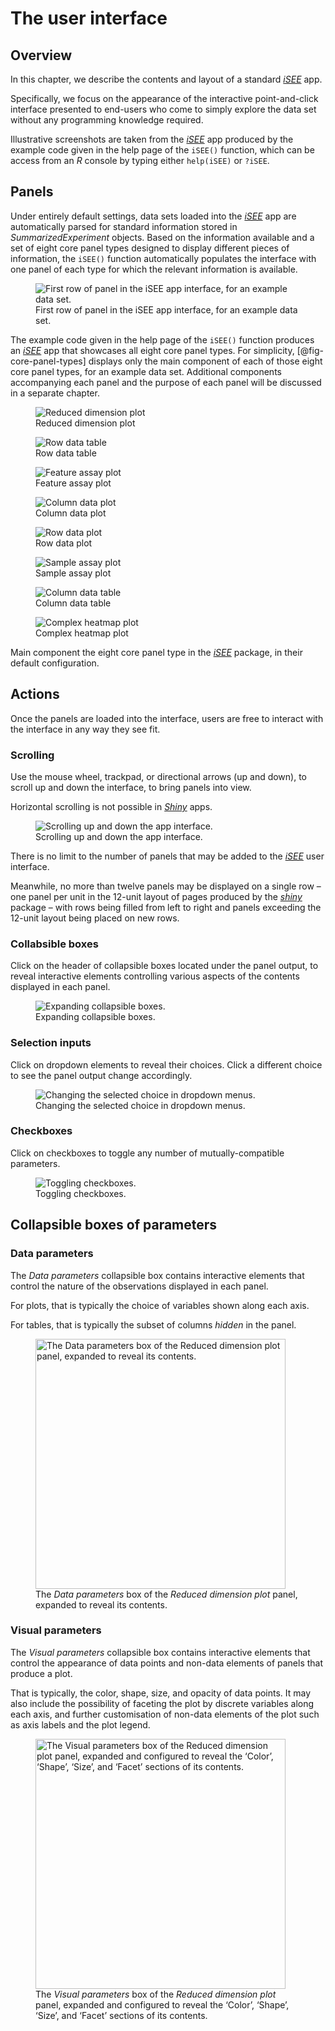 # The user interface

## Overview

In this chapter, we describe the contents and layout of a standard [*iSEE*][bioc-isee] app.

Specifically, we focus on the appearance of the interactive point-and-click interface presented to end-users who come to simply explore the data set without any programming knowledge required.

Illustrative screenshots are taken from the [*iSEE*][bioc-isee] app produced by the example code given in the help page of the `iSEE()` function,
which can be access from an *R* console by typing either `help(iSEE)` or `?iSEE`.

## Panels

Under entirely default settings, data sets loaded into the [*iSEE*][bioc-isee] app are automatically parsed for standard information stored in *SummarizedExperiment* objects.
Based on the information available and a set of eight core panel types designed to display different pieces of information, the `iSEE()` function automatically populates the interface with one panel of each type for which the relevant information is available.

![First row of panel in the iSEE app interface, for an example data set.](figures/iSEE.png){#fig-iSEE}

The example code given in the help page of the `iSEE()` function produces an [*iSEE*][bioc-isee] app that showcases all eight core panel types.
For simplicity, [@fig-core-panel-types] displays only the main component of each of those eight core panel types, for an example data set.
Additional components accompanying each panel and the purpose of each panel will be discussed in a separate chapter.

::: {#fig-core-panel-types layout-ncol=3}

![Reduced dimension plot](figures/ReducedDimensionPlot.png){#fig-ReducedDimensionPlot}

![Row data table](figures/RowDataTable.png){#fig-RowDataTable}

![Feature assay plot](figures/FeatureAssayPlot.png){#fig-FeatureAssayPlot}

![Column data plot](figures/ColumnDataPlot.png){#fig-ColumnDataPlot}

![Row data plot](figures/RowDataPlot.png){#fig-RowDataPlot}

![Sample assay plot](figures/SampleAssayPlot.png){#fig-SampleAssayPlot}

![Column data table](figures/ColumnDataTable.png){#fig-ColumnDataTable}

![Complex heatmap plot](figures/ComplexHeatmapPlot.png){#fig-ComplexHeatmapPlotlumnDataPlot}

Main component the eight core panel type in the [*iSEE*][bioc-isee] package, in their default configuration.
:::

## Actions

Once the panels are loaded into the interface, users are free to interact with the interface in any way they see fit.

### Scrolling

Use the mouse wheel, trackpad, or directional arrows (up and down), to scroll up and down the interface, to bring panels into view.

Horizontal scrolling is not possible in [*Shiny*][posit-shiny] apps.

![Scrolling up and down the app interface.](figures/action-scroll.gif){#fig-scrolling}

There is no limit to the number of panels that may be added to the [*iSEE*][bioc-isee] user interface.

Meanwhile, no more than twelve panels may be displayed on a single row -- one panel per unit in the 12-unit layout of pages produced by the [*shiny*][cran-shiny] package -- with rows being filled from left to right and panels exceeding the 12-unit layout being placed on new rows.

### Collabsible boxes

Click on the header of collapsible boxes located under the panel output, to reveal interactive elements controlling various aspects of the contents displayed in each panel.

![Expanding collapsible boxes.](figures/action-collapsible-box.gif){#fig-collapsible-box}

### Selection inputs

Click on dropdown elements to reveal their choices.
Click a different choice to see the panel output change accordingly.

![Changing the selected choice in dropdown menus.](figures/action-selection-input.gif){#fig-selectinput}

### Checkboxes

Click on checkboxes to toggle any number of mutually-compatible parameters.

![Toggling checkboxes.](figures/action-checkboxes.gif){#fig-checboxes}

## Collapsible boxes of parameters

### Data parameters

The *Data parameters* collapsible box contains interactive elements that control the nature of the observations displayed in each panel.

For plots, that is typically the choice of variables shown along each axis.

For tables, that is typically the subset of columns *hidden* in the panel.

![The *Data parameters* box of the *Reduced dimension plot* panel, expanded to reveal its contents.](figures/data-parameters-reduced-dimension-plot.png){#fig-data-param-box-reddimplot width=400}

### Visual parameters

The *Visual parameters* collapsible box contains interactive elements that control the appearance of data points and non-data elements of panels that produce a plot.

That is typically, the color, shape, size, and opacity of data points.
It may also include the possibility of faceting the plot by discrete variables along each axis,
and further customisation of non-data elements of the plot such as axis labels and the plot legend.

![The *Visual parameters* box of the *Reduced dimension plot* panel, expanded and configured to reveal the 'Color', 'Shape', 'Size', and 'Facet' sections of its contents.](figures/visual-parameters-reduced-dimension-plot.png){#fig-visual-param-box-reddimplot width=400}

[bioc-isee]: https://bioconductor.org/packages/iSEE/
[cran-shiny]: https://cran.r-project.org/web/packages/shiny/index.html
[posit-shiny]: https://shiny.posit.co/
